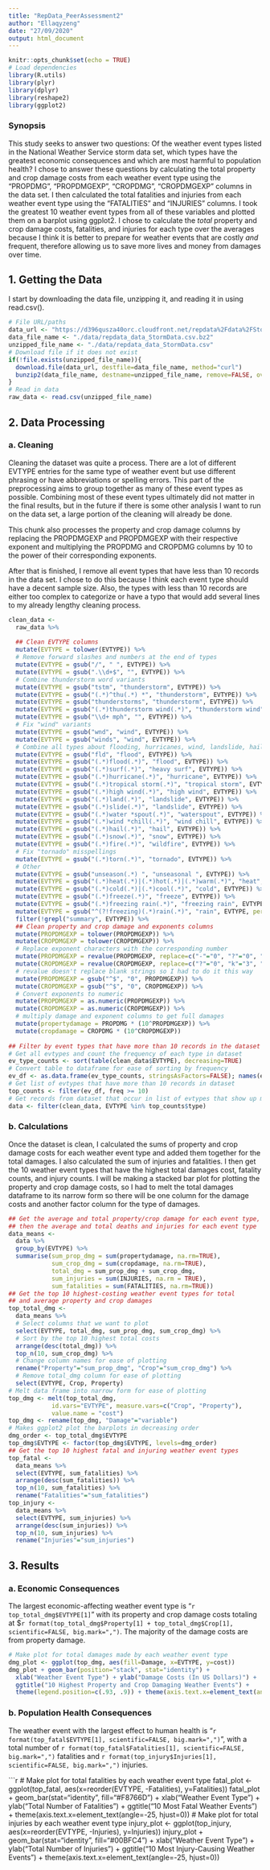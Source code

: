 ```yaml
---
title: "RepData_PeerAssessment2"
author: "Ellaqyzeng"
date: "27/09/2020"
output: html_document
---
```


```r
knitr::opts_chunk$set(echo = TRUE)
# Load dependencies
library(R.utils)
library(plyr)
library(dplyr)
library(reshape2)
library(ggplot2)
```

### Synopsis

This study seeks to answer two questions: Of the weather event types listed in the National Weather Service storm data set, which types have the greatest economic consequences and which are most harmful to population health? I chose to answer these questions by calculating the total property and crop damage costs from each weather event type using the "PROPDMG", "PROPDMGEXP", "CROPDMG", "CROPDMGEXP" columns in the data set. I then calculated the total fatalities and injuries from each weather event type using the "FATALITIES" and "INJURIES" columns. I took the greatest 10 weather event types from all of these variables and plotted them on a barplot using ggplot2. I chose to calculate the *total* property and crop damage costs, fatalities, and injuries for each type over the averages because I think it is better to prepare for weather events that are costly *and* frequent, therefore allowing us to save more lives and money from damages over time. 


## 1. Getting the Data

I start by downloading the data file, unzipping it, and reading it in using read.csv().

```r
# File URL/paths
data_url <- "https://d396qusza40orc.cloudfront.net/repdata%2Fdata%2FStormData.csv.bz2"
data_file_name <- "./data/repdata_data_StormData.csv.bz2"
unzipped_file_name <- "./data/repdata_data_StormData.csv"
# Download file if it does not exist
if(!file.exists(unzipped_file_name)){
  download.file(data_url, destfile=data_file_name, method="curl")
  bunzip2(data_file_name, destname=unzipped_file_name, remove=FALSE, overwrite=TRUE)
}
# Read in data
raw_data <- read.csv(unzipped_file_name)
```

## 2. Data Processing

### a. Cleaning
Cleaning the dataset was quite a process. There are a lot of different EVTYPE entries for the same type of weather event but use different phrasing or have abbreviations or spelling errors. This part of the preprocessing aims to group together as many of these event types as possible. Combining most of these event types ultimately did not matter in the final results, but in the future if there is some other analysis I want to run on the data set, a large portion of the cleaning will already be done.

This chunk also processes the property and crop damage columns by replacing the PROPDMGEXP and PROPDMGEXP with their respective exponent and multiplying the PROPDMG and CROPDMG columns by 10 to the power of their corresponding exponents.

After that is finished, I remove all event types that have less than 10 records in the data set. I chose to do this because I think each event type should have a decent sample size. Also, the types with less than 10 records are either too complex to categorize or have a typo that would add several lines to my already lengthy cleaning process.

```r
clean_data <- 
  raw_data %>%
  
  ## Clean EVTYPE columns
  mutate(EVTYPE = tolower(EVTYPE)) %>%
  # Remove forward slashes and numbers at the end of types
  mutate(EVTYPE = gsub("/", " ", EVTYPE)) %>%
  mutate(EVTYPE = gsub(".\\d+$", "", EVTYPE)) %>%
  # Combine thunderstorm word variants
  mutate(EVTYPE = gsub("tstm", "thunderstorm", EVTYPE)) %>%
  mutate(EVTYPE = gsub("(.*)^thu(.*) *", "thunderstorm", EVTYPE)) %>%
  mutate(EVTYPE = gsub("thunderstorms", "thunderstorm", EVTYPE)) %>%
  mutate(EVTYPE = gsub("(.*)thunderstorm wind(.*)", "thunderstorm wind", EVTYPE)) %>%
  mutate(EVTYPE = gsub("\\d+ mph", "", EVTYPE)) %>%
  # Fix "wind" variants
  mutate(EVTYPE = gsub("wnd", "wind", EVTYPE)) %>%
  mutate(EVTYPE = gsub("winds", "wind", EVTYPE)) %>%
  # Combine all types about flooding, hurricanes, wind, landslide, hail, snow, and fire
  mutate(EVTYPE = gsub("fld", "flood", EVTYPE)) %>%
  mutate(EVTYPE = gsub("(.*)flood(.*)", "flood", EVTYPE)) %>%
  mutate(EVTYPE = gsub("(.*)surf(.*)", "heavy surf", EVTYPE)) %>%
  mutate(EVTYPE = gsub("(.*)hurricane(.*)", "hurricane", EVTYPE)) %>%
  mutate(EVTYPE = gsub("(.*)tropical storm(.*)", "tropical storm", EVTYPE)) %>%
  mutate(EVTYPE = gsub("(.*)high wind(.*)", "high wind", EVTYPE)) %>%
  mutate(EVTYPE = gsub("(.*)land(.*)", "landslide", EVTYPE)) %>%
  mutate(EVTYPE = gsub("(.*)slide(.*)", "landslide", EVTYPE)) %>%
  mutate(EVTYPE = gsub("(.*)water *spout(.*)", "waterspout", EVTYPE)) %>%
  mutate(EVTYPE = gsub("(.*)wind *chill(.*)", "wind chill", EVTYPE)) %>%
  mutate(EVTYPE = gsub("(.*)hail(.*)", "hail", EVTYPE)) %>%
  mutate(EVTYPE = gsub("(.*)snow(.*)", "snow", EVTYPE)) %>%
  mutate(EVTYPE = gsub("(.*)fire(.*)", "wildfire", EVTYPE)) %>%
  # Fix "tornado" misspellings
  mutate(EVTYPE = gsub("(.*)torn(.*)", "tornado", EVTYPE)) %>%
  # Other
  mutate(EVTYPE = gsub("unseason(.*) ", "unseasonal ", EVTYPE)) %>%
  mutate(EVTYPE = gsub("(.*)heat(.*)|(.*)hot(.*)|(.*)warm(.*)", "heat", EVTYPE)) %>%
  mutate(EVTYPE = gsub("(.*)cold(.*)|(.*)cool(.*)", "cold", EVTYPE)) %>%
  mutate(EVTYPE = gsub("(.*)freeze(.*)", "freeze", EVTYPE)) %>%
  mutate(EVTYPE = gsub("(.*)freezing rain(.*)", "freezing rain", EVTYPE)) %>%
  mutate(EVTYPE = gsub("^(?!freezing)(.*)rain(.*)", "rain", EVTYPE, perl=TRUE)) %>%
  filter(!grepl("summary", EVTYPE)) %>%
  ## Clean property and crop damage and exponents columns
  mutate(PROPDMGEXP = tolower(PROPDMGEXP)) %>%
  mutate(CROPDMGEXP = tolower(CROPDMGEXP)) %>%
  # Replace exponent characters with the corresponding number
  mutate(PROPDMGEXP = revalue(PROPDMGEXP, replace=c("-"="0", "?"="0", "+"="1", "h"="2", "k"="3", "m"="6", "b"="9"))) %>%
  mutate(CROPDMGEXP = revalue(CROPDMGEXP, replace=c("?"="0", "k"="3", "m"="6", "b"="9"))) %>%
  # revalue doesn't replace blank strings so I had to do it this way
  mutate(PROPDMGEXP = gsub("^$", "0", PROPDMGEXP)) %>%
  mutate(CROPDMGEXP = gsub("^$", "0", CROPDMGEXP)) %>%
  # Convert exponents to numeric
  mutate(PROPDMGEXP = as.numeric(PROPDMGEXP)) %>%
  mutate(CROPDMGEXP = as.numeric(CROPDMGEXP)) %>%
  # multiply damage and exponent columns to get full damages
  mutate(propertydamage = PROPDMG * (10^PROPDMGEXP)) %>%
  mutate(cropdamage = CROPDMG * (10^CROPDMGEXP))
  
## Filter by event types that have more than 10 records in the dataset
# Get all evtypes and count the frequency of each type in dataset
ev_type_counts <- sort(table(clean_data$EVTYPE), decreasing=TRUE)
# Convert table to dataframe for ease of sorting by frequency
ev_df <- as.data.frame(ev_type_counts, stringsAsFactors=FALSE); names(ev_df) <- c("type", "freq")
# Get list of evtypes that have more than 10 records in dataset
top_counts <- filter(ev_df, freq >= 10)
# Get records from dataset that occur in list of evtypes that show up more than 10 times
data <- filter(clean_data, EVTYPE %in% top_counts$type)
```

### b. Calculations
Once the dataset is clean, I calculated the sums of property and crop damage costs for each weather event type and added them together for the total damages. I also calculated the sum of injuries and fatalities. I then get the 10 weather event types that have the highest total damages cost, fatality counts, and injury counts. I will be making a stacked bar plot for plotting the property and crop damage costs, so I had to melt the total damages dataframe to its narrow form so there will be one column for the damage costs and another factor column for the type of damages. 

```r
## Get the average and total property/crop damage for each event type,
## then the average and total deaths and injuries for each event type
data_means <-
  data %>%
  group_by(EVTYPE) %>%
  summarise(sum_prop_dmg = sum(propertydamage, na.rm=TRUE),
            sum_crop_dmg = sum(cropdamage, na.rm=TRUE),
            total_dmg = sum_prop_dmg + sum_crop_dmg,
            sum_injuries = sum(INJURIES, na.rm = TRUE),
            sum_fatalities = sum(FATALITIES, na.rm=TRUE))
## Get the top 10 highest-costing weather event types for total
## and average property and crop damages
top_total_dmg <-
  data_means %>%
  # Select columns that we want to plot
  select(EVTYPE, total_dmg, sum_prop_dmg, sum_crop_dmg) %>%
  # Sort by the top 10 highest total costs
  arrange(desc(total_dmg)) %>%
  top_n(10, sum_crop_dmg) %>%
  # Change column names for ease of plotting
  rename("Property"="sum_prop_dmg", "Crop"="sum_crop_dmg") %>%
  # Remove total_dmg column for ease of plotting
  select(EVTYPE, Crop, Property)
# Melt data frame into narrow form for ease of plotting
top_dmg <- melt(top_total_dmg,
            id.vars="EVTYPE", measure.vars=c("Crop", "Property"),
            value.name = "cost")
top_dmg <- rename(top_dmg, "Damage"="variable")
# Makes ggplot2 plot the barplots in decreasing order
dmg_order <- top_total_dmg$EVTYPE
top_dmg$EVTYPE <- factor(top_dmg$EVTYPE, levels=dmg_order)
## Get the top 10 highest fatal and injuring weather event types
top_fatal <- 
  data_means %>%
  select(EVTYPE, sum_fatalities) %>%
  arrange(desc(sum_fatalities)) %>%
  top_n(10, sum_fatalities) %>%
  rename("Fatalities"="sum_fatalities")
top_injury <- 
  data_means %>%
  select(EVTYPE, sum_injuries) %>%
  arrange(desc(sum_injuries)) %>%
  top_n(10, sum_injuries) %>%
  rename("Injuries"="sum_injuries")
```

## 3. Results

### a. Economic Consequences
The largest economic-affecting weather event type is "`r top_total_dmg$EVTYPE[1]`" with its property and crop damage costs totaling at \$`r format(top_total_dmg$Property[1] + top_total_dmg$Crop[1], scientific=FALSE, big.mark=",")`. The majority of the damage costs are from property damage.

```r
# Make plot for total damages made by each weather event type
dmg_plot <- ggplot(top_dmg, aes(fill=Damage, x=EVTYPE, y=cost))
dmg_plot + geom_bar(position="stack", stat="identity") +
  xlab("Weather Event Type") + ylab("Damage Costs (In US Dollars)") +
  ggtitle("10 Highest Property and Crop Damaging Weather Events") +
  theme(legend.position=c(.93, .9)) + theme(axis.text.x=element_text(angle=-25, hjust=0))
```

### b. Population Health Consequences
The weather event with the largest effect to human health is "`r format(top_fatal$EVTYPE[1], scientific=FALSE, big.mark=",")`", with a total number of `r format(top_fatal$Fatalities[1], scientific=FALSE, big.mark=",")` fatalities and `r format(top_injury$Injuries[1], scientific=FALSE, big.mark=",")` injuries. 

```r
# Make plot for total fatalities by each weather event type
fatal_plot <- ggplot(top_fatal, aes(x=reorder(EVTYPE, -Fatalities), y=Fatalities))
fatal_plot + geom_bar(stat="identity", fill="#F8766D") +
  xlab("Weather Event Type") + ylab("Total Number of Fatalities") +
  ggtitle("10 Most Fatal Weather Events") +
  theme(axis.text.x=element_text(angle=-25, hjust=0))
# Make plot for total injuries by each weather event type
injury_plot <- ggplot(top_injury, aes(x=reorder(EVTYPE, -Injuries), y=Injuries))
injury_plot + geom_bar(stat="identity", fill="#00BFC4") +
  xlab("Weather Event Type") + ylab("Total Number of Injuries") +
  ggtitle("10 Most Injury-Causing Weather Events") +
  theme(axis.text.x=element_text(angle=-25, hjust=0))